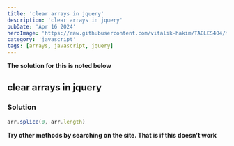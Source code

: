 ```yaml
---
title: 'clear arrays in jquery'
description: 'clear arrays in jquery'
pubDate: 'Apr 16 2024'
heroImage: 'https://raw.githubusercontent.com/vitalik-hakim/TABLES404/main/error_b/JavaScript.png'
category: 'javascript'
tags: [arrays, javascript, jquery]
---
```


**The solution for this is noted below**

## clear arrays in jquery

### Solution

```javascript
arr.splice(0, arr.length)
```

**Try other methods by searching on the site. That is if this doesn't work**
